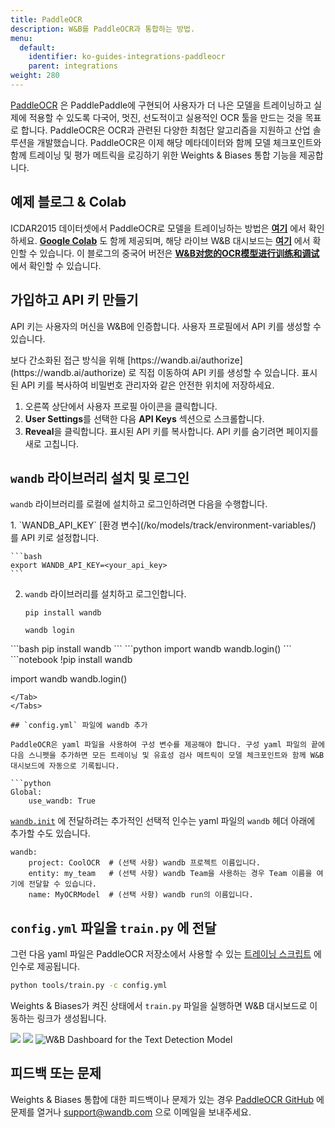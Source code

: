 ```yaml
---
title: PaddleOCR
description: W&B를 PaddleOCR과 통합하는 방법.
menu:
  default:
    identifier: ko-guides-integrations-paddleocr
    parent: integrations
weight: 280
---
```


[PaddleOCR](https://github.com/PaddlePaddle/PaddleOCR) 은 PaddlePaddle에 구현되어 사용자가 더 나은 모델을 트레이닝하고 실제에 적용할 수 있도록 다국어, 멋진, 선도적이고 실용적인 OCR 툴을 만드는 것을 목표로 합니다. PaddleOCR은 OCR과 관련된 다양한 최첨단 알고리즘을 지원하고 산업 솔루션을 개발했습니다. PaddleOCR은 이제 해당 메타데이터와 함께 모델 체크포인트와 함께 트레이닝 및 평가 메트릭을 로깅하기 위한 Weights & Biases 통합 기능을 제공합니다.

## 예제 블로그 & Colab

ICDAR2015 데이터셋에서 PaddleOCR로 모델을 트레이닝하는 방법은 [**여기**](https://wandb.ai/manan-goel/text_detection/reports/Train-and-Debug-Your-OCR-Models-with-PaddleOCR-and-W-B--VmlldzoyMDUwMDIw) 에서 확인하세요. [**Google Colab**](https://colab.research.google.com/drive/1id2VTIQ5-M1TElAkzjzobUCdGeJeW-nV?usp=sharing) 도 함께 제공되며, 해당 라이브 W&B 대시보드는 [**여기**](https://wandb.ai/manan-goel/text_detection) 에서 확인할 수 있습니다. 이 블로그의 중국어 버전은 [**W&B对您的OCR模型进行训练和调试**](https://wandb.ai/wandb_fc/chinese/reports/W-B-OCR---VmlldzoyMDk1NzE4) 에서 확인할 수 있습니다.

## 가입하고 API 키 만들기

API 키는 사용자의 머신을 W&B에 인증합니다. 사용자 프로필에서 API 키를 생성할 수 있습니다.

<Note>
보다 간소화된 접근 방식을 위해 [https://wandb.ai/authorize](https://wandb.ai/authorize) 로 직접 이동하여 API 키를 생성할 수 있습니다. 표시된 API 키를 복사하여 비밀번호 관리자와 같은 안전한 위치에 저장하세요.
</Note>

1. 오른쪽 상단에서 사용자 프로필 아이콘을 클릭합니다.
2. **User Settings**를 선택한 다음 **API Keys** 섹션으로 스크롤합니다.
3. **Reveal**을 클릭합니다. 표시된 API 키를 복사합니다. API 키를 숨기려면 페이지를 새로 고칩니다.

## `wandb` 라이브러리 설치 및 로그인

`wandb` 라이브러리를 로컬에 설치하고 로그인하려면 다음을 수행합니다.

<Tabs>
<Tab title="Command Line">
1. `WANDB_API_KEY` [환경 변수](/ko/models/track/environment-variables/) 를 API 키로 설정합니다.

    ```bash
    export WANDB_API_KEY=<your_api_key>
    ```

2. `wandb` 라이브러리를 설치하고 로그인합니다.

    ```shell
    pip install wandb

    wandb login
    ```
</Tab>
<Tab title="Python">
```bash
pip install wandb
```
```python
import wandb
wandb.login()
```
</Tab>
<Tab title="Python notebook">
```notebook
!pip install wandb

import wandb
wandb.login()
```
</Tab>
</Tabs>

## `config.yml` 파일에 wandb 추가

PaddleOCR은 yaml 파일을 사용하여 구성 변수를 제공해야 합니다. 구성 yaml 파일의 끝에 다음 스니펫을 추가하면 모든 트레이닝 및 유효성 검사 메트릭이 모델 체크포인트와 함께 W&B 대시보드에 자동으로 기록됩니다.

```python
Global:
    use_wandb: True
```

[`wandb.init`](/ko/models/ref/python/init) 에 전달하려는 추가적인 선택적 인수는 yaml 파일의 `wandb` 헤더 아래에 추가할 수도 있습니다.

```
wandb:  
    project: CoolOCR  # (선택 사항) wandb 프로젝트 이름입니다.
    entity: my_team   # (선택 사항) wandb Team을 사용하는 경우 Team 이름을 여기에 전달할 수 있습니다.
    name: MyOCRModel  # (선택 사항) wandb run의 이름입니다.
```

## `config.yml` 파일을 `train.py` 에 전달

그런 다음 yaml 파일은 PaddleOCR 저장소에서 사용할 수 있는 [트레이닝 스크립트](https://github.com/PaddlePaddle/PaddleOCR/blob/release/2.5/tools/train.py) 에 인수로 제공됩니다.

```bash
python tools/train.py -c config.yml
```

Weights & Biases가 켜진 상태에서 `train.py` 파일을 실행하면 W&B 대시보드로 이동하는 링크가 생성됩니다.

<Frame>
    <img src="/images/integrations/paddleocr_wb_dashboard1.png"  />
</Frame>

<Frame>
    <img src="/images/integrations/paddleocr_wb_dashboard2.png"  />
</Frame>

<Frame>
    <img src="/images/integrations/paddleocr_wb_dashboard3.png" alt="W&B Dashboard for the Text Detection Model"  />
</Frame>

## 피드백 또는 문제

Weights & Biases 통합에 대한 피드백이나 문제가 있는 경우 [PaddleOCR GitHub](https://github.com/PaddlePaddle/PaddleOCR) 에 문제를 열거나 <a href="mailto:support@wandb.com">support@wandb.com</a> 으로 이메일을 보내주세요.
